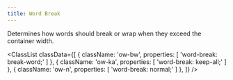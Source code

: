 ```yaml
---
title: Word Break
---
```



Determines how words should break or wrap when they exceed the container width.

<ClassList
  classData={[
    {
      className: 'ow-bw',
      properties: [
        'word-break: break-word;'
      ]
    },
    {
      className: 'ow-ka',
      properties: [
        'word-break: keep-all;'
      ]
    },
    {
      className: 'ow-n',
      properties: [
        'word-break: normal;'
      ]
    },
  ]}
/>